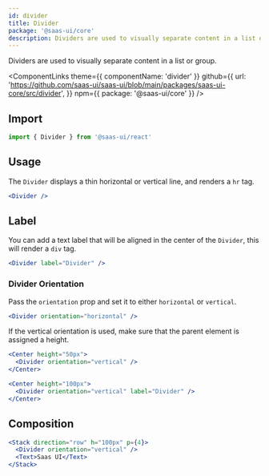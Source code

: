 ```yaml
---
id: divider
title: Divider
package: '@saas-ui/core'
description: Dividers are used to visually separate content in a list or group.
---
```


Dividers are used to visually separate content in a list or group.

<ComponentLinks
  theme={{ componentName: 'divider' }}
  github={{
    url: 'https://github.com/saas-ui/saas-ui/blob/main/packages/saas-ui-core/src/divider',
  }}
  npm={{ package: '@saas-ui/core' }}
/>

## Import

```js
import { Divider } from '@saas-ui/react'
```

## Usage

The `Divider` displays a thin horizontal or vertical line, and renders a `hr`
tag.

```jsx
<Divider />
```

## Label

You can add a text label that will be aligned in the center of the `Divider`,
this will render a `div` tag.

```jsx
<Divider label="Divider" />
```

### Divider Orientation

Pass the `orientation` prop and set it to either `horizontal` or `vertical`.

```jsx
<Divider orientation="horizontal" />
```

If the vertical orientation is used, make sure that the parent element is
assigned a height.

```jsx
<Center height="50px">
  <Divider orientation="vertical" />
</Center>
```

```jsx
<Center height="100px">
  <Divider orientation="vertical" label="Divider" />
</Center>
```

## Composition

```jsx
<Stack direction="row" h="100px" p={4}>
  <Divider orientation="vertical" />
  <Text>Saas UI</Text>
</Stack>
```
